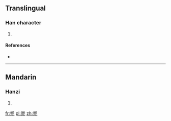 ==Translingual==

===Han character===
{{Han char|rn=98|rad=瓦|as=08|sn=13|four=9071<sub>7</sub>|canj=火月口一弓 (FBRMN)}}

# {{defn|Han|sort=瓦08}}

====References====
* {{Han ref|kx=0749.360|dkj=21525|dj=1158.150|hdz=21426.180|uh=74FD|ud=29949|bh=DEC2|bd=57026}}

----

==Mandarin==

===Hanzi===
{{cmn-hanzi|pin=[[dàng]] ([[dang4]])|wg=tang<sup>4</sup>}}

# {{defn|lang=cmn|sort=瓦08}}

[[fr:瓽]]
[[pl:瓽]]
[[zh:瓽]]